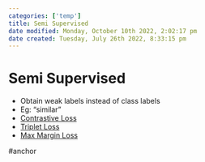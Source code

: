 ```yaml
---
categories: ['temp']
title: Semi Supervised
date modified: Monday, October 10th 2022, 2:02:17 pm
date created: Tuesday, July 26th 2022, 8:33:15 pm
---
```


# Semi Supervised
- Obtain weak labels instead of class labels
- Eg: "similar"
- [Contrastive Loss](Contrastive%20Loss.qmd)
- [Triplet Loss](Triplet%20Loss.qmd)
- [Max Margin Loss](Max%20Margin%20Loss.qmd)

#anchor



